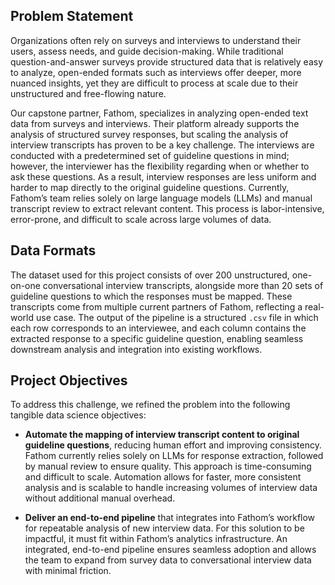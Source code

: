 ## Problem Statement

Organizations often rely on surveys and interviews to understand their users, assess needs, and guide decision-making. 
While traditional question-and-answer surveys provide structured data that is relatively easy to analyze, open-ended formats such as interviews offer deeper, 
more nuanced insights, yet they are difficult to process at scale due to their unstructured and free-flowing nature.

Our capstone partner, Fathom, specializes in analyzing open-ended text data from surveys and interviews. Their platform already supports the analysis 
of structured survey responses, but scaling the analysis of interview transcripts has proven to be a key challenge. The interviews are conducted with 
a predetermined set of guideline questions in mind; however, the interviewer has the flexibility regarding when or whether to ask these questions. 
As a result, interview responses are less uniform and harder to map directly to the original guideline questions. Currently, Fathom’s team relies solely 
on large language models (LLMs) and manual transcript review to extract relevant content. 
This process is labor-intensive, error-prone, and difficult to scale across large volumes of data.

## Data Formats

The dataset used for this project consists of over 200 unstructured, one-on-one conversational interview transcripts, alongside more than 20 sets of guideline questions to which the responses must be mapped. These transcripts come from multiple current partners of Fathom, reflecting a real-world use case.
The output of the pipeline is a structured `.csv` file in which each row corresponds to an interviewee, and each column contains the extracted response to a specific guideline question, enabling seamless downstream analysis and integration into existing workflows. 

## Project Objectives

To address this challenge, we refined the problem into the following tangible data science objectives:

- **Automate the mapping of interview transcript content to original guideline questions**, reducing human effort and improving consistency.
   Fathom currently relies solely on LLMs for response extraction, followed by manual review to ensure quality. This approach is time-consuming and difficult to scale. Automation allows for faster, more consistent analysis and is scalable to handle increasing volumes of interview data without additional manual overhead.

- **Deliver an end-to-end pipeline** that integrates into Fathom’s workflow for repeatable analysis of new interview data.
   For this solution to be impactful, it must fit within Fathom’s analytics infrastructure. An integrated, end-to-end pipeline ensures seamless adoption and allows the team to expand from survey data to conversational interview data with minimal friction.